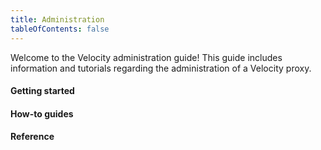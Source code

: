 ```yaml
---
title: Administration
tableOfContents: false
---
```



Welcome to the Velocity administration guide! This guide includes information and tutorials
regarding the administration of a Velocity proxy.

#### Getting started

<PageCards path="src/content/docs/velocity/admin/getting-started/index.mdx" />

#### How-to guides

<PageCards path="src/content/docs/velocity/admin/how-to/index.mdx" />

#### Reference

<PageCards path="src/content/docs/velocity/admin/reference/index.mdx" />
